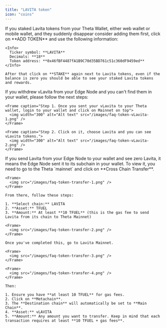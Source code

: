 ```yaml
---
title: "LAVITA token"
icon: "coins"
---
```


<AccordionGroup>
  <Accordion title="Where is my staked LAVITA?" icon="alien-8bit">
    If you staked Lavita tokens from your Theta Wallet, either web wallet or mobile wallet, and they suddenly disappear consider adding them first, click on **ADD TOKEN** and use the following information:

    <Info>
      Ticker symbol: **LAVITA**  
      Decimals: **18**  
      Token address: **0x46fBF4487fA1B9C70d35BD761c51c360dF9459ed**  
    </Info>

    After that click on **STAKE** again next to Lavita tokens, even if the balance is zero you should be able to see your staked Lavita tokens and rewards.
  </Accordion>

  <Accordion title="Where is my vLavita?" icon="alien-8bit">
    If you withdrew vLavita from your Edge Node and you can't find them in your wallet, please follow the next steps:

    <Frame caption="Step 1. Once you sent your vLavita to your Theta wallet, login to your wallet and click on Mainnet on top">
      <img width="300" alt="Alt text" src="/images/faq-token-vLavita-1.png" />
    </Frame>

    <Frame caption="Step 2. Click on it, choose Lavita and you can see vLavita tokens.">
      <img width="300" alt="Alt text" src="/images/faq-token-vLavita-2.png" />
    </Frame>
  </Accordion>

  <Accordion title="How does LAVITA Cross Chain Transfer work?" icon="alien-8bit">
    If you send Lavita from your Edge Node to your wallet and see zero Lavita, it means the Edge Node sent it to its subchain in your wallet. To view it, you need to go to the Theta `mainnet` and click on **Cross Chain Transfer**.

    <Frame>
      <img src="/images/faq-token-transfer-1.png" />
    </Frame>

    From there, follow these steps:

    1. **Select chain:** LAVITA  
    2. **Asset:** TFUEL  
    3. **Amount:** At least **10 TFUEL** (this is the gas fee to send Lavita from its chain to Theta Mainnet)  

    <Frame>
      <img src="/images/faq-token-transfer-2.png" />
    </Frame>

    Once you've completed this, go to Lavita Mainnet.

    <Frame>
      <img src="/images/faq-token-transfer-3.png" />
    </Frame>

    <Frame>
      <img src="/images/faq-token-transfer-4.png" />
    </Frame>

    Then:

    1. Ensure you have **at least 10 TFUEL** for gas fees.  
    2. Click on **Metachain**.  
    3. The **Destination chain** will automatically be set to **Main Chain**.  
    4. **Asset:** vLAVITA  
    5. **Amount:** Any amount you want to transfer. Keep in mind that each transaction requires at least **10 TFUEL + gas fees**.  
  </Accordion>
</AccordionGroup>
